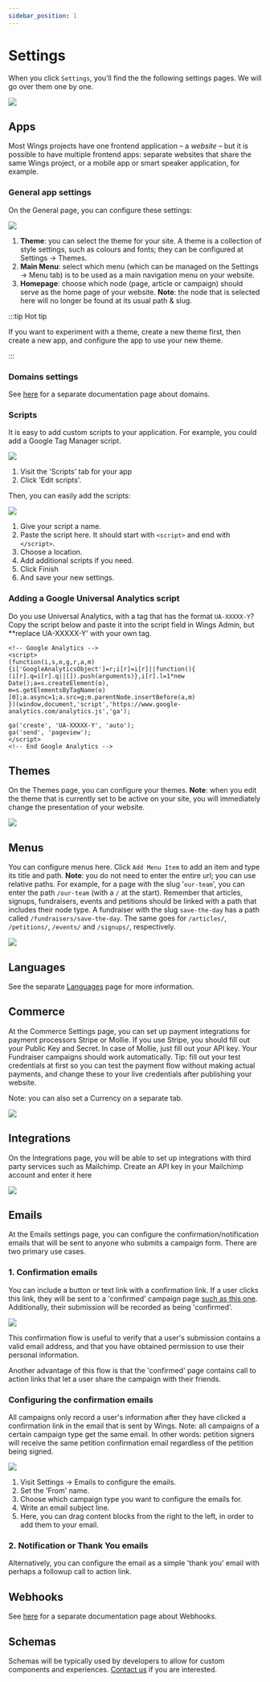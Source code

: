 ```yaml
---
sidebar_position: 1
---
```


# Settings

When you click `Settings`, you’ll find the the following settings pages. We will go over them one by one.

![](https://screens.wings.dev/CleanShot-2020-09-07-at-13.34.00-1599478452.png)

## Apps

Most Wings projects have one frontend application – a _website_ – but it is possible to have multiple frontend apps: separate websites that share the same Wings project, or a mobile app or smart speaker application, for example.

### General app settings

On the General page, you can configure these settings:

![](https://screens.wings.dev/CleanShot-2022-08-28-at-10.50.39-1bXGoKTHN.png)

1. **Theme**: you can select the theme for your site. A theme is a collection of style settings, such as colours and fonts; they can be configured at Settings -> Themes.
2. **Main Menu**: select which menu (which can be managed on the Settings -> Menu tab) is to be used as a main navigation menu on your website.
3. **Homepage**: choose which node (page, article or campaign) should serve as the home page of your website. **Note**: the node that is selected here will no longer be found at its usual path & slug.

:::tip Hot tip

If you want to experiment with a theme, create a new theme first, then create a new app, and configure the app to use your new theme.

:::

### Domains settings

See [here](custom-domains) for a separate documentation page about domains.

### Scripts

It is easy to add custom scripts to your application. For example, you could add a Google Tag Manager script.

![](https://screens.wings.dev/CleanShot-2020-12-02-at-11.52.51-1606906389.png)

1. Visit the 'Scripts' tab for your app
2. Click 'Edit scripts'.

Then, you can easily add the scripts:

![](https://screens.wings.dev/CleanShot-2020-12-02-at-11.54.25-1606906541.png)

1. Give your script a name.
2. Paste the script here. It should start with `<script>` and end with `</script>`.
3. Choose a location.
4. Add additional scripts if you need.
5. Click Finish
6. And save your new settings.

### Adding a Google Universal Analytics script

Do you use Universal Analytics, with a tag that has the format `UA-XXXXX-Y`? Copy the script below and paste it into the script field in Wings Admin, but **replace UA-XXXXX-Y' with your own tag.

```
<!-- Google Analytics -->
<script>
(function(i,s,o,g,r,a,m){i['GoogleAnalyticsObject']=r;i[r]=i[r]||function(){
(i[r].q=i[r].q||[]).push(arguments)},i[r].l=1*new Date();a=s.createElement(o),
m=s.getElementsByTagName(o)[0];a.async=1;a.src=g;m.parentNode.insertBefore(a,m)
})(window,document,'script','https://www.google-analytics.com/analytics.js','ga');

ga('create', 'UA-XXXXX-Y', 'auto');
ga('send', 'pageview');
</script>
<!-- End Google Analytics -->
```

## Themes

On the Themes page, you can configure your themes. **Note**: when you edit the theme that is currently set to be active on your site, you will immediately change the presentation of your website.

![](https://screens.wings.dev/CleanShot-2020-09-07-at-13.50.20-1599479432.png)

## Menus

You can configure menus here. Click `Add Menu Item` to add an item and type its title and path. **Note**: you do not need to enter the entire url; you can use relative paths. For example, for a page with the slug '`our-team`', you can enter the path `/our-team` (with a `/` at the start). Remember that articles, signups, fundraisers, events and petitions should be linked with a path that includes their node type. A fundraiser with the slug `save-the-day` has a path called `/fundraisers/save-the-day`. The same goes for `/articles/`, `/petitions/`, `/events/` and `/signups/`, respectively.

![](https://screens.wings.dev/Screen-Recording-2020-02-23-17-36-31-1582475796.gif)

## Languages

See the separate [Languages](/docs/guides/use-multiple-languages) page for more information.

## Commerce

At the Commerce Settings page, you can set up payment integrations for payment processors Stripe or Mollie. If you use Stripe, you should fill out your Public Key and Secret. In case of Mollie, just fill out your API key. Your Fundraiser campaigns should work automatically. Tip: fill out your test credentials at first so you can test the payment flow without making actual payments, and change these to your live credentials after publishing your website.

Note: you can also set a Currency on a separate tab.

![](https://screens.wings.dev/CleanShot-2020-03-13-at-09.11.43-1584087129.png)

## Integrations

On the Integrations page, you will be able to set up integrations with third party services such as Mailchimp. Create an API key in your Mailchimp account and enter it here

![](https://screens.wings.dev/CleanShot-2020-02-23-at-17.54.20-1582476872.png)

## Emails

At the Emails settings page, you can configure the confirmation/notification emails that will be sent to anyone who submits a campaign form. There are two primary use cases.

### 1. Confirmation emails

You can include a button or text link with a confirmation link. If a user clicks this link, they will be sent to a 'confirmed' campaign page [such as this one](https://demo.wings.dev/petitions/demo-petition/confirmed). Additionally, their submission will be recorded as being 'confirmed'.

![](https://screens.wings.dev/CleanShot-2020-02-23-at-18.04.09-1582477476.png)

This confirmation flow is useful to verify that a user's submission contains a valid email address, and that you have obtained permission to use their personal information.

Another advantage of this flow is that the 'confirmed' page contains call to action links that let a user share the campaign with their friends.

### Configuring the confirmation emails

All campaigns only record a user's information after they have clicked a confirmation link in the email that is sent by Wings. Note: all campaigns of a certain campaign type get the same email. In other words: petition signers will receive the same petition confirmation email regardless of the petition being signed.

![](https://bureaubolster.s3-eu-west-1.amazonaws.com/IMG_1108.jpeg)

1. Visit Settings -> Emails to configure the emails.
2. Set the 'From' name.
3. Choose which campaign type you want to configure the emails for.
4. Write an email subject line.
5. Here, you can drag content blocks from the right to the left, in order to add them to your email.

### 2. Notification or Thank You emails

Alternatively, you can configure the email as a simple 'thank you' email with perhaps a followup call to action link.

## Webhooks

See [here](/docs/guides/webhooks) for a separate documentation page about Webhooks.

## Schemas

Schemas will be typically used by developers to allow for custom components and experiences. [Contact us](mailto:dev@wings.dev) if you are interested.
